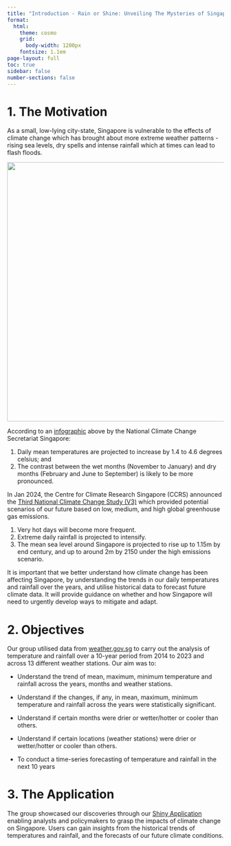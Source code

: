 ```yaml
---
title: "Introduction - Rain or Shine: Unveiling The Mysteries of Singapore Weather"
format:
  html: 
    theme: cosmo
    grid: 
      body-width: 1200px
    fontsize: 1.1em
page-layout: full
toc: true 
sidebar: false 
number-sections: false
---
```


# 1. The Motivation

As a small, low-lying city-state, Singapore is vulnerable to the effects of climate change which has brought about more extreme weather patterns - rising sea levels, dry spells and intense rainfall which at times can lead to flash floods.

![](images/clipboard-939414320.png){width="602"}

According to an [infographic](https://www.nccs.gov.sg/singapores-climate-action/impact-of-climate-change-in-singapore/) above by the National Climate Change Secretariat Singapore:

1.  Daily mean temperatures are projected to increase by 1.4 to 4.6 degrees celsius; and
2.  The contrast between the wet months (November to January) and dry months (February and June to September) is likely to be more pronounced.

In Jan 2024, the Centre for Climate Research Singapore (CCRS) announced the [Third National Climate Change Study (V3)](https://www.mss-int.sg/v3-climate-projections) which provided potential scenarios of our future based on low, medium, and high global greenhouse gas emissions.

1.  Very hot days will become more frequent.
2.  Extreme daily rainfall is projected to intensify.
3.  The mean sea level around Singapore is projected to rise up to 1.15m by end century, and up to around 2m by 2150 under the high emissions scenario.

It is important that we better understand how climate change has been affecting Singapore, by understanding the trends in our daily temperatures and rainfall over the years, and utilise historical data to forecast future climate data. It will provide guidance on whether and how Singapore will need to urgently develop ways to mitigate and adapt.

# 2. Objectives

Our group utilised data from [weather.gov.sg](https://www.weather.gov.sg/home/) to carry out the analysis of temperature and rainfall over a 10-year period from 2014 to 2023 and across 13 different weather stations. Our aim was to:

-   Understand the trend of mean, maximum, minimum temperature and rainfall across the years, months and weather stations.

-   Understand if the changes, if any, in mean, maximum, minimum temperature and rainfall across the years were statistically significant.

-   Understand if certain months were drier or wetter/hotter or cooler than others.

-   Understand if certain locations (weather stations) were drier or wetter/hotter or cooler than others.

-   To conduct a time-series forecasting of temperature and rainfall in the next 10 years

# 3. The Application

The group showcased our discoveries through our [Shiny Application](ShinyApp/ShinyApp.html) enabling analysts and policymakers to grasp the impacts of climate change on Singapore. Users can gain insights from the historical trends of temperatures and rainfall, and the forecasts of our future climate conditions.
